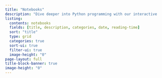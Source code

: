 ```yaml
---
title: "Notebooks"
description: "Dive deeper into Python programming with our interactive notebooks, featuring code snippets, examples, and exercises to help you master the material."
listing:
  contents: notebooks
  fields: [title, description, categories, date, reading-time]
  sort: "title"
  type: grid
  categories: true
  sort-ui: true
  filter-ui: true
  image-height: "0"
page-layout: full
title-block-banner: true
image-height: "0"
---
```


